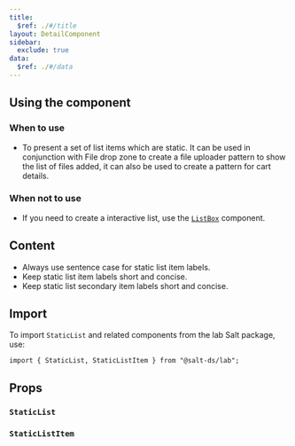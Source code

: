 ```yaml
---
title:
  $ref: ./#/title
layout: DetailComponent
sidebar:
  exclude: true
data:
  $ref: ./#/data
---
```


## Using the component

### When to use

- To present a set of list items which are static. It can be used in conjunction with File drop zone to create a file uploader pattern to show the list of files added, it can also be used to create a pattern for cart details.

### When not to use

- If you need to create a interactive list, use the [`ListBox`](../list-box) component.

## Content

- Always use sentence case for static list item labels.
- Keep static list item labels short and concise.
- Keep static list secondary item labels short and concise.

## Import

To import `StaticList` and related components from the lab Salt package, use:

```
import { StaticList, StaticListItem } from "@salt-ds/lab";
```

## Props

### `StaticList`

<PropsTable packageName="lab" componentName="StaticList" />

### `StaticListItem`

<PropsTable packageName="lab" componentName="StaticListItem" />
